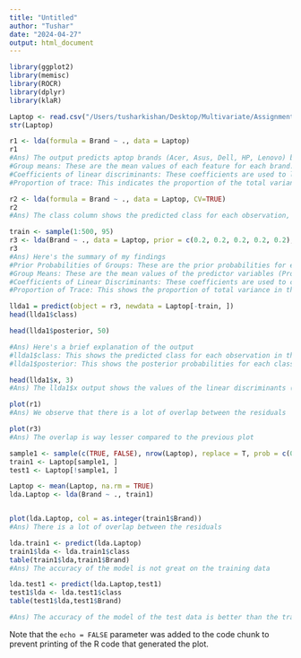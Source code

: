 ```yaml
---
title: "Untitled"
author: "Tushar"
date: "2024-04-27"
output: html_document
---
```


```r
library(ggplot2)
library(memisc)
library(ROCR)
library(dplyr)
library(klaR)

Laptop <- read.csv("/Users/tusharkishan/Desktop/Multivariate/Assignment\ 1/Laptop_price.csv")
str(Laptop)

r1 <- lda(formula = Brand ~ ., data = Laptop)
r1
#Ans) The output predicts aptop brands (Acer, Asus, Dell, HP, Lenovo) based on several features (Processor_Speed, RAM_Size, Storage_Capacity, Screen_Size, Weight, Price).Prior probabilities: These are the estimated probabilities of each brand occurring in the dataset.
#Group means: These are the mean values of each feature for each brand.
#Coefficients of linear discriminants: These coefficients are used to linearly combine the features to form the discriminant functions (LD1, LD2, LD3, LD4).
#Proportion of trace: This indicates the proportion of the total variance explained by each discriminant function. The first discriminant function (LD1) explains 52.91% of the variance, the second (LD2) explains 30.94%, the third (LD3) explains 15.46%, and the fourth (LD4) explains 0.70%.

r2 <- lda(formula = Brand ~ ., data = Laptop, CV=TRUE)
r2
#Ans) The class column shows the predicted class for each observation, and the posterior columns show the posterior probabilities for each class. Each row corresponds to an observation, and each column corresponds to a class.These probabilities represent the model's confidence in each class prediction for that observation.

train <- sample(1:500, 95)
r3 <- lda(Brand ~ ., data = Laptop, prior = c(0.2, 0.2, 0.2, 0.2, 0.2), subset = train)
r3
#Ans) Here's the summary of my findings
#Prior Probabilities of Groups: These are the prior probabilities for each class (brand) in your dataset. In this case, you've set them to be equal (0.2 for each brand).
#Group Means: These are the mean values of the predictor variables (Processor_Speed, RAM_Size, Storage_Capacity, Screen_Size, Weight, Price) for each brand. They provide insight into how the brands differ in terms of these features.
#Coefficients of Linear Discriminants: These coefficients are used to construct linear combinations of the predictor variables that best separate the classes. They indicate the importance of each predictor in the classification.
#Proportion of Trace: This shows the proportion of total variance in the data explained by each linear discriminant. In this case, LD1 explains 58.6% of the variance, LD2 explains 30.9%, LD3 explains 7.9%, and LD4 explains 2.5%.

llda1 = predict(object = r3, newdata = Laptop[-train, ])
head(llda1$class)

head(llda1$posterior, 50)

#Ans) Here's a brief explanation of the output
#llda1$class: This shows the predicted class for each observation in the test set. For example, the first observation is predicted to belong to the "Dell" class, the second to "Asus," and so on.
#llda1$posterior: This shows the posterior probabilities for each class for each observation. For example, for the first observation, the model assigns a high probability to the "Dell" class (0.73), indicating high confidence in this prediction.

head(llda1$x, 3)
#Ans) The llda1$x output shows the values of the linear discriminants (LD) for each observation in the test set. These values are essentially the coordinates of each observation in the LD space, which is a lower-dimensional space created by the LDA model to separate the classes.In my output each row represents an observation, and each column represents a different LD. For example, the first row shows the LD values for the first observation, where LD1 is -1.272716, LD2 is -1.6090542, LD3 is -1.4632172, and LD4 is 1.7946536. These LD values can be used to visualize the separation of classes in the LD space or for further analysis of the data.

plot(r1)
#Ans) We observe that there is a lot of overlap between the residuals

plot(r3)
#Ans) The overlap is way lesser compared to the previous plot

sample1 <- sample(c(TRUE, FALSE), nrow(Laptop), replace = T, prob = c(0.75,0.25))
train1 <- Laptop[sample1, ]
test1 <- Laptop[!sample1, ]

Laptop <- mean(Laptop, na.rm = TRUE)
lda.Laptop <- lda(Brand ~ ., train1)


plot(lda.Laptop, col = as.integer(train1$Brand))
#Ans) There is a lot of overlap between the residuals

lda.train1 <- predict(lda.Laptop)
train1$lda <- lda.train1$class
table(train1$lda,train1$Brand)
#Ans) The accuracy of the model is not great on the training data

lda.test1 <- predict(lda.Laptop,test1)
test1$lda <- lda.test1$class
table(test1$lda,test1$Brand)

#Ans) The accuracy of the model of the test data is better than the training data

```

Note that the `echo = FALSE` parameter was added to the code chunk to prevent printing of the R code that generated the plot.
